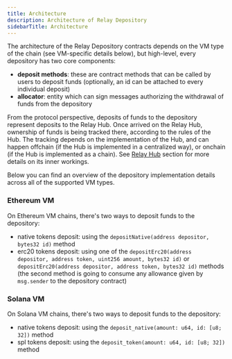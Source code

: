 ```yaml
---
title: Architecture
description: Architecture of Relay Depository
sidebarTitle: Architecture
---
```


The architecture of the Relay Depository contracts depends on the VM type of the chain (see VM-specific details below), but high-level, every depository has two core components:

- <b>deposit methods</b>: these are contract methods that can be called by users
  to deposit funds (optionally, an id can be attached to every individual
  deposit)
- <b>allocator</b>: entity which can sign messages authorizing the withdrawal of
  funds from the depository

From the protocol perspective, deposits of funds to the depository represent deposits to the Relay Hub.
Once arrived on the Relay Hub, ownership of funds is being tracked there, according to the rules of the Hub.
The tracking depends on the implementation of the Hub, and can happen offchain (if the Hub is implemented in a centralized way), or onchain (if the Hub is implemented as a chain).
See [Relay Hub](../hub) section for more details on its inner workings.

Below you can find an overview of the depository implementation details across all of the supported VM types.

### Ethereum VM

On Ethereum VM chains, there's two ways to deposit funds to the depository:

- native tokens deposit: using the `depositNative(address depositor, bytes32 id)` method
- erc20 tokens deposit: using one of the `depositErc20(address depositor, address token, uint256 amount, bytes32 id)` or `depositErc20(address depositor, address token, bytes32 id)` methods (the second method is going to consume any allowance given by `msg.sender` to the depository contract)

### Solana VM

On Solana VM chains, there's two ways to deposit funds to the depository:

- native tokens deposit: using the `deposit_native(amount: u64, id: [u8; 32])` method
- spl tokens deposit: using the `deposit_token(amount: u64, id: [u8; 32])` method
